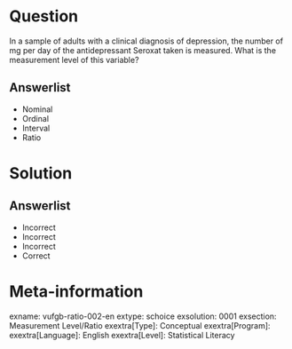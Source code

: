 Question
========

In a sample of adults with a clinical diagnosis of depression, the number of mg per day of the antidepressant Seroxat taken is measured. What is the measurement level of this variable?

Answerlist
----------
* Nominal
* Ordinal
* Interval
* Ratio

Solution
========

Answerlist
----------
* Incorrect
* Incorrect
* Incorrect
* Correct

Meta-information
================
exname: vufgb-ratio-002-en
extype: schoice
exsolution: 0001
exsection: Measurement Level/Ratio
exextra[Type]: Conceptual
exextra[Program]: 
exextra[Language]: English
exextra[Level]: Statistical Literacy
